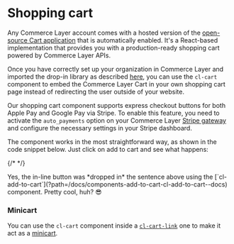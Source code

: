 
<Meta of={Stories} />

# Shopping cart

Any Commerce Layer account comes with a hosted version of the [open-source Cart application](https://github.com/commercelayer/commercelayer-cart) that is automatically enabled. It's a React-based implementation that provides you with a production-ready shopping cart powered by Commerce Layer APIs.

Once you have correctly set up your organization in Commerce Layer and imported the drop-in library as described [here](?path=/docs/getting-started--docs), you can use the `cl-cart` component to embed the Commerce Layer Cart in your own shopping cart page instead of redirecting the user outside of your website.

Our shopping cart component supports express checkout buttons for both Apple Pay and Google Pay via Stripe. To enable this feature, you need to activate the `auto_payments` option on your Commerce Layer [Stripe gateway](https://docs.commercelayer.io/core/v/api-reference/stripe_gateways) and configure the necessary settings in your Stripe dashboard.

The component works in the most straightforward way, as shown in the code snippet below. Just click on <cl-add-to-cart class="mx-1 px-2 py-1" code={codes.available}>add to cart</cl-add-to-cart> and see what happens:

<Canvas of={Stories.Basic} />

{/* <Controls of={Stories.Basic} /> */}

<Alert title="Just in case you were wondering..." type="success">
  Yes, the in-line button was *dropped in* the sentence above using the [`cl-add-to-cart`](?path=/docs/components-add-to-cart-cl-add-to-cart--docs) component. Pretty cool, huh? 😎
</Alert>

### Minicart

You can use the `cl-cart` component inside a [`cl-cart-link`](?path=/docs/components-cart-cl-cart-link--docs) one to make it act as a [minicart](?path=/docs/components-cart-cl-cart-minicart--docs).
